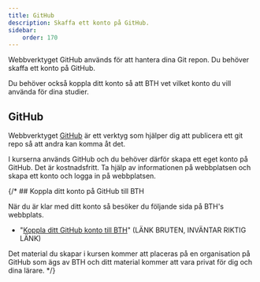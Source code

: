 ```yaml
---
title: GitHub
description: Skaffa ett konto på GitHub.
sidebar:
    order: 170
---
```



Webbverktyget GitHub används för att hantera dina Git repon. Du behöver skaffa ett konto på GitHub.

Du behöver också koppla ditt konto så att BTH vet vilket konto du vill använda för dina studier.



## GitHub

Webbverktyget [GitHub](https://github.com/) är ett verktyg som hjälper dig att publicera ett git repo så att andra kan komma åt det.

I kurserna används GitHub och du behöver därför skapa ett eget konto på GitHub. Det är kostnadsfritt. Ta hjälp av informationen på webbplatsen och skapa ett konto och logga in på webbplatsen.



{/* ## Koppla ditt konto på GitHub till BTH

När du är klar med ditt konto så besöker du följande sida på BTH's webbplats.

* "[Koppla ditt GitHub konto till BTH](https://bth.se/XXX)" (LÄNK BRUTEN, INVÄNTAR RIKTIG LÄNK)

Det material du skapar i kursen kommer att placeras på en organisation på GitHub som ägs av BTH och ditt material kommer att vara privat för dig och dina lärare. */}
